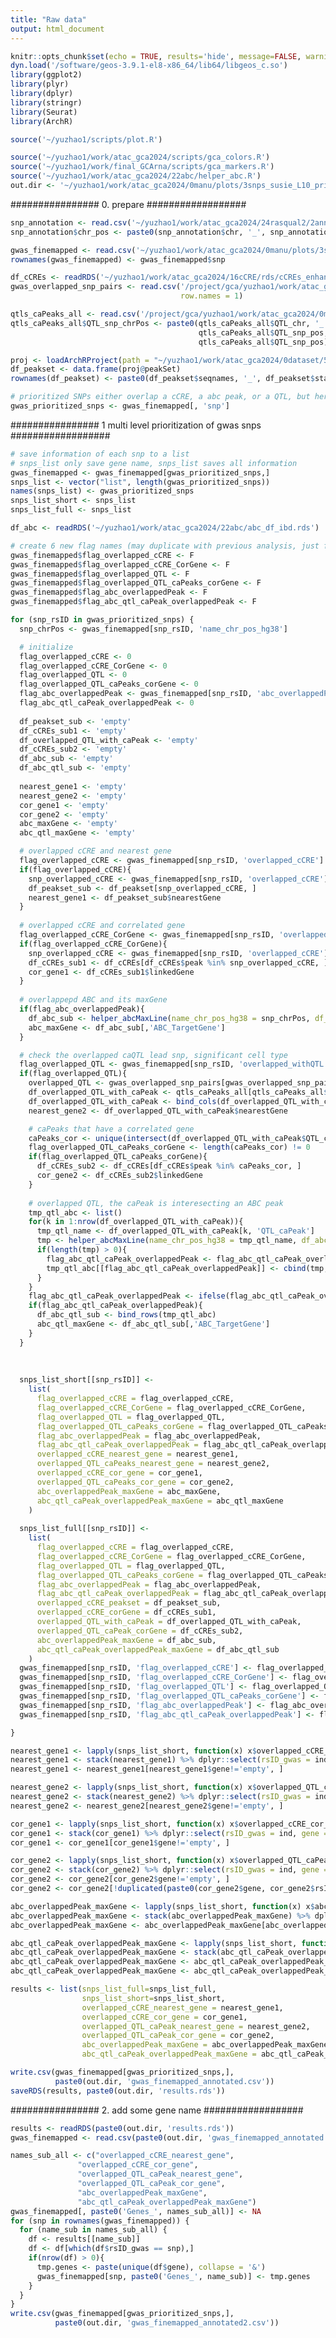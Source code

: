 ```yaml
---
title: "Raw data"
output: html_document
---
```


```r
knitr::opts_chunk$set(echo = TRUE, results='hide', message=FALSE, warning=FALSE, fig.height = 7, fig.width = 7)
dyn.load('/software/geos-3.9.1-el8-x86_64/lib64/libgeos_c.so')
library(ggplot2)
library(plyr)
library(dplyr)
library(stringr)
library(Seurat)
library(ArchR)

source('~/yuzhao1/scripts/plot.R')
```

```r
source('~/yuzhao1/work/atac_gca2024/scripts/gca_colors.R')
source('~/yuzhao1/work/final_GCArna/scripts/gca_markers.R')
source('~/yuzhao1/work/atac_gca2024/22abc/helper_abc.R')
out.dir <- '~/yuzhao1/work/atac_gca2024/0manu/plots/3snps_susie_L10_prioritization/ukbb/'
```

##################  ################ 0. prepare ##################  ################ 

```r
snp_annotation <- read.csv('~/yuzhao1/work/atac_gca2024/24rasqual2/2annotateRSid/snps_rsID_clean.txt')
snp_annotation$chr_pos <- paste0(snp_annotation$chr, '_', snp_annotation$pos, '_', snp_annotation$pos)

gwas_finemapped <- read.csv('~/yuzhao1/work/atac_gca2024/0manu/plots/3snps_susie_L10/ukbb/gwas_finemapped_processed.csv', row.names = 1)
rownames(gwas_finemapped) <- gwas_finemapped$snp

df_cCREs <- readRDS('~/yuzhao1/work/atac_gca2024/16cCRE/rds/cCREs_enhancer&promoter.rds')
gwas_overlapped_snp_pairs <- read.csv('/project/gca/yuzhao1/work/atac_gca2024/24rasqual2/3qtls_gwas_overlap/gwas_rasqual_caQTL_LD08_ukbbFinemapping.csv', 
                                      row.names = 1)

qtls_caPeaks_all <- read.csv('/project/gca/yuzhao1/work/atac_gca2024/0manu/supplementary_table/Cell type specific caQTL.csv')
qtls_caPeaks_all$QTL_snp_chrPos <- paste0(qtls_caPeaks_all$QTL_chr, '_', 
                                          qtls_caPeaks_all$QTL_snp_pos, '_', 
                                          qtls_caPeaks_all$QTL_snp_pos)

proj <- loadArchRProject(path = "~/yuzhao1/work/atac_gca2024/0dataset/5kmin_6TSS_DoubletRatio2_filtered1/")
df_peakset <- data.frame(proj@peakSet)
rownames(df_peakset) <- paste0(df_peakset$seqnames, '_', df_peakset$start, '_', df_peakset$end)

# prioritized SNPs either overlap a cCRE, a abc peak, or a QTL, but here, calculated for all to make a complete table
gwas_prioritized_snps <- gwas_finemapped[, 'snp']
```


##################  ################ 1 multi level prioritization of gwas snps ##################  ################ 

```r
# save information of each snp to a list
# snps_list only save gene name, snps_list saves all information
gwas_finemapped <- gwas_finemapped[gwas_prioritized_snps,]
snps_list <- vector("list", length(gwas_prioritized_snps))
names(snps_list) <- gwas_prioritized_snps
snps_list_short <- snps_list
snps_list_full <- snps_list

df_abc <- readRDS('~/yuzhao1/work/atac_gca2024/22abc/abc_df_ibd.rds')

# create 6 new flag names (may duplicate with previous analysis, just for convenience)
gwas_finemapped$flag_overlapped_cCRE <- F
gwas_finemapped$flag_overlapped_cCRE_CorGene <- F
gwas_finemapped$flag_overlapped_QTL <- F
gwas_finemapped$flag_overlapped_QTL_caPeaks_corGene <- F
gwas_finemapped$flag_abc_overlappedPeak <- F
gwas_finemapped$flag_abc_qtl_caPeak_overlappedPeak <- F

for (snp_rsID in gwas_prioritized_snps) {
  snp_chrPos <- gwas_finemapped[snp_rsID, 'name_chr_pos_hg38']

  # initialize
  flag_overlapped_cCRE <- 0
  flag_overlapped_cCRE_CorGene <- 0
  flag_overlapped_QTL <- 0
  flag_overlapped_QTL_caPeaks_corGene <- 0
  flag_abc_overlappedPeak <- gwas_finemapped[snp_rsID, 'abc_overlappedPeak_flag']
  flag_abc_qtl_caPeak_overlappedPeak <- 0
  
  df_peakset_sub <- 'empty'
  df_cCREs_sub1 <- 'empty'
  df_overlapped_QTL_with_caPeak <- 'empty'
  df_cCREs_sub2 <- 'empty'
  df_abc_sub <- 'empty'
  df_abc_qtl_sub <- 'empty'
  
  nearest_gene1 <- 'empty'
  nearest_gene2 <- 'empty'
  cor_gene1 <- 'empty'
  cor_gene2 <- 'empty'
  abc_maxGene <- 'empty'
  abc_qtl_maxGene <- 'empty'

  # overlapped cCRE and nearest gene
  flag_overlapped_cCRE <- gwas_finemapped[snp_rsID, 'overlapped_cCRE'] != ''
  if(flag_overlapped_cCRE){
    snp_overlapped_cCRE <- gwas_finemapped[snp_rsID, 'overlapped_cCRE']
    df_peakset_sub <- df_peakset[snp_overlapped_cCRE, ]
    nearest_gene1 <- df_peakset_sub$nearestGene
  }
  
  # overlapped cCRE and correlated gene 
  flag_overlapped_cCRE_CorGene <- gwas_finemapped[snp_rsID, 'overlapped_cCRE'] %in% df_cCREs$peak
  if(flag_overlapped_cCRE_CorGene){
    snp_overlapped_cCRE <- gwas_finemapped[snp_rsID, 'overlapped_cCRE']
    df_cCREs_sub1 <- df_cCREs[df_cCREs$peak %in% snp_overlapped_cCRE, ]
    cor_gene1 <- df_cCREs_sub1$linkedGene
  }
  
  # overlappepd ABC and its maxGene
  if(flag_abc_overlappedPeak){
    df_abc_sub <- helper_abcMaxLine(name_chr_pos_hg38 = snp_chrPos, df_abc = df_abc)
    abc_maxGene <- df_abc_sub[,'ABC_TargetGene']
  }

  # check the overlapped caQTL lead snp, significant cell type
  flag_overlapped_QTL <- gwas_finemapped[snp_rsID, 'overlapped_withQTL']
  if(flag_overlapped_QTL){
    overlapped_QTL <- gwas_overlapped_snp_pairs[gwas_overlapped_snp_pairs$gwas_lead == snp_chrPos, 'qtls_lead']
    df_overlapped_QTL_with_caPeak <- qtls_caPeaks_all[qtls_caPeaks_all$QTL_snp_chrPos %in% overlapped_QTL, ]
    df_overlapped_QTL_with_caPeak <- bind_cols(df_overlapped_QTL_with_caPeak, df_peakset[df_overlapped_QTL_with_caPeak$QTL_caPeak,])
    nearest_gene2 <- df_overlapped_QTL_with_caPeak$nearestGene

    # caPeaks that have a correlated gene
    caPeaks_cor <- unique(intersect(df_overlapped_QTL_with_caPeak$QTL_caPeak, df_cCREs$peak))
    flag_overlapped_QTL_caPeaks_corGene <- length(caPeaks_cor) != 0
    if(flag_overlapped_QTL_caPeaks_corGene){
      df_cCREs_sub2 <- df_cCREs[df_cCREs$peak %in% caPeaks_cor, ]
      cor_gene2 <- df_cCREs_sub2$linkedGene
    }
    
    # overlapped QTL, the caPeak is interesecting an ABC peak
    tmp_qtl_abc <- list()
    for(k in 1:nrow(df_overlapped_QTL_with_caPeak)){
      tmp_qtl_name <- df_overlapped_QTL_with_caPeak[k, 'QTL_caPeak']
      tmp <- helper_abcMaxLine(name_chr_pos_hg38 = tmp_qtl_name, df_abc = df_abc)
      if(length(tmp) > 0){
        flag_abc_qtl_caPeak_overlappedPeak <- flag_abc_qtl_caPeak_overlappedPeak + 1
        tmp_qtl_abc[[flag_abc_qtl_caPeak_overlappedPeak]] <- cbind(tmp, df_overlapped_QTL_with_caPeak[k,])
      }
    }
    flag_abc_qtl_caPeak_overlappedPeak <- ifelse(flag_abc_qtl_caPeak_overlappedPeak>0, T, F)
    if(flag_abc_qtl_caPeak_overlappedPeak){
      df_abc_qtl_sub <- bind_rows(tmp_qtl_abc)
      abc_qtl_maxGene <- df_abc_qtl_sub[,'ABC_TargetGene']
    }
  }
  
  
  
  snps_list_short[[snp_rsID]] <-
    list(
      flag_overlapped_cCRE = flag_overlapped_cCRE,
      flag_overlapped_cCRE_CorGene = flag_overlapped_cCRE_CorGene,
      flag_overlapped_QTL = flag_overlapped_QTL,
      flag_overlapped_QTL_caPeaks_corGene = flag_overlapped_QTL_caPeaks_corGene,
      flag_abc_overlappedPeak = flag_abc_overlappedPeak,
      flag_abc_qtl_caPeak_overlappedPeak = flag_abc_qtl_caPeak_overlappedPeak,
      overlapped_cCRE_nearest_gene = nearest_gene1,
      overlapped_QTL_caPeaks_nearest_gene = nearest_gene2,
      overlapped_cCRE_cor_gene = cor_gene1,
      overlapped_QTL_caPeaks_cor_gene = cor_gene2,
      abc_overlappedPeak_maxGene = abc_maxGene,
      abc_qtl_caPeak_overlappedPeak_maxGene = abc_qtl_maxGene
    )
  
  snps_list_full[[snp_rsID]] <-
    list(
      flag_overlapped_cCRE = flag_overlapped_cCRE,
      flag_overlapped_cCRE_CorGene = flag_overlapped_cCRE_CorGene,
      flag_overlapped_QTL = flag_overlapped_QTL,
      flag_overlapped_QTL_caPeaks_corGene = flag_overlapped_QTL_caPeaks_corGene,
      flag_abc_overlappedPeak = flag_abc_overlappedPeak,
      flag_abc_qtl_caPeak_overlappedPeak = flag_abc_qtl_caPeak_overlappedPeak,
      overlapped_cCRE_peakset = df_peakset_sub,
      overlapped_cCRE_corGene = df_cCREs_sub1,
      overlapped_QTL_with_caPeak = df_overlapped_QTL_with_caPeak,
      overlapped_QTL_caPeak_corGene = df_cCREs_sub2,
      abc_overlappedPeak_maxGene = df_abc_sub,
      abc_qtl_caPeak_overlappedPeak_maxGene = df_abc_qtl_sub
    )
  gwas_finemapped[snp_rsID, 'flag_overlapped_cCRE'] <- flag_overlapped_cCRE
  gwas_finemapped[snp_rsID, 'flag_overlapped_cCRE_CorGene'] <- flag_overlapped_cCRE_CorGene
  gwas_finemapped[snp_rsID, 'flag_overlapped_QTL'] <- flag_overlapped_QTL
  gwas_finemapped[snp_rsID, 'flag_overlapped_QTL_caPeaks_corGene'] <- flag_overlapped_QTL_caPeaks_corGene
  gwas_finemapped[snp_rsID, 'flag_abc_overlappedPeak'] <- flag_abc_overlappedPeak
  gwas_finemapped[snp_rsID, 'flag_abc_qtl_caPeak_overlappedPeak'] <- flag_abc_qtl_caPeak_overlappedPeak

}
```


```r
nearest_gene1 <- lapply(snps_list_short, function(x) x$overlapped_cCRE_nearest_gene)
nearest_gene1 <- stack(nearest_gene1) %>% dplyr::select(rsID_gwas = ind, gene = values)
nearest_gene1 <- nearest_gene1[nearest_gene1$gene!='empty', ]

nearest_gene2 <- lapply(snps_list_short, function(x) x$overlapped_QTL_caPeaks_nearest_gene)
nearest_gene2 <- stack(nearest_gene2) %>% dplyr::select(rsID_gwas = ind, gene = values)
nearest_gene2 <- nearest_gene2[nearest_gene2$gene!='empty', ]

cor_gene1 <- lapply(snps_list_short, function(x) x$overlapped_cCRE_cor_gene)
cor_gene1 <- stack(cor_gene1) %>% dplyr::select(rsID_gwas = ind, gene = values)
cor_gene1 <- cor_gene1[cor_gene1$gene!='empty', ]

cor_gene2 <- lapply(snps_list_short, function(x) x$overlapped_QTL_caPeaks_cor_gene)
cor_gene2 <- stack(cor_gene2) %>% dplyr::select(rsID_gwas = ind, gene = values)
cor_gene2 <- cor_gene2[cor_gene2$gene!='empty', ]
cor_gene2 <- cor_gene2[!duplicated(paste0(cor_gene2$gene, cor_gene2$rsID_gwas)), ]

abc_overlappedPeak_maxGene <- lapply(snps_list_short, function(x) x$abc_overlappedPeak_maxGene)
abc_overlappedPeak_maxGene <- stack(abc_overlappedPeak_maxGene) %>% dplyr::select(rsID_gwas = ind, gene = values)
abc_overlappedPeak_maxGene <- abc_overlappedPeak_maxGene[abc_overlappedPeak_maxGene$gene!='empty', ]

abc_qtl_caPeak_overlappedPeak_maxGene <- lapply(snps_list_short, function(x) x$abc_qtl_caPeak_overlappedPeak_maxGene)
abc_qtl_caPeak_overlappedPeak_maxGene <- stack(abc_qtl_caPeak_overlappedPeak_maxGene) %>% dplyr::select(rsID_gwas = ind, gene = values)
abc_qtl_caPeak_overlappedPeak_maxGene <- abc_qtl_caPeak_overlappedPeak_maxGene[abc_qtl_caPeak_overlappedPeak_maxGene$gene!='empty', ]
abc_qtl_caPeak_overlappedPeak_maxGene <- abc_qtl_caPeak_overlappedPeak_maxGene[!duplicated(paste0(abc_qtl_caPeak_overlappedPeak_maxGene$gene, abc_qtl_caPeak_overlappedPeak_maxGene$rsID_gwas)),]

```

```r
results <- list(snps_list_full=snps_list_full,
                snps_list_short=snps_list_short,
                overlapped_cCRE_nearest_gene = nearest_gene1,
                overlapped_cCRE_cor_gene = cor_gene1,
                overlapped_QTL_caPeak_nearest_gene = nearest_gene2,
                overlapped_QTL_caPeak_cor_gene = cor_gene2,
                abc_overlappedPeak_maxGene = abc_overlappedPeak_maxGene,
                abc_qtl_caPeak_overlappedPeak_maxGene = abc_qtl_caPeak_overlappedPeak_maxGene)
```

```r
write.csv(gwas_finemapped[gwas_prioritized_snps,],
          paste0(out.dir, 'gwas_finemapped_annotated.csv'))
saveRDS(results, paste0(out.dir, 'results.rds'))
```

##################  ################ 2. add some gene name ##################  ################ 

```r
results <- readRDS(paste0(out.dir, 'results.rds'))
gwas_finemapped <- read.csv(paste0(out.dir, 'gwas_finemapped_annotated.csv'), row.names = 1)
```

```r
names_sub_all <- c("overlapped_cCRE_nearest_gene", 
               "overlapped_cCRE_cor_gene",
               "overlapped_QTL_caPeak_nearest_gene",
               "overlapped_QTL_caPeak_cor_gene",
               "abc_overlappedPeak_maxGene",
               "abc_qtl_caPeak_overlappedPeak_maxGene")
gwas_finemapped[, paste0('Genes_', names_sub_all)] <- NA
for (snp in rownames(gwas_finemapped)) {
  for (name_sub in names_sub_all) {
    df <- results[[name_sub]]
    df <- df[which(df$rsID_gwas == snp),]
    if(nrow(df) > 0){
      tmp.genes <- paste(unique(df$gene), collapse = '&')
      gwas_finemapped[snp, paste0('Genes_', name_sub)] <- tmp.genes
    }
  }
}
write.csv(gwas_finemapped[gwas_prioritized_snps,],
          paste0(out.dir, 'gwas_finemapped_annotated2.csv'))
```




























